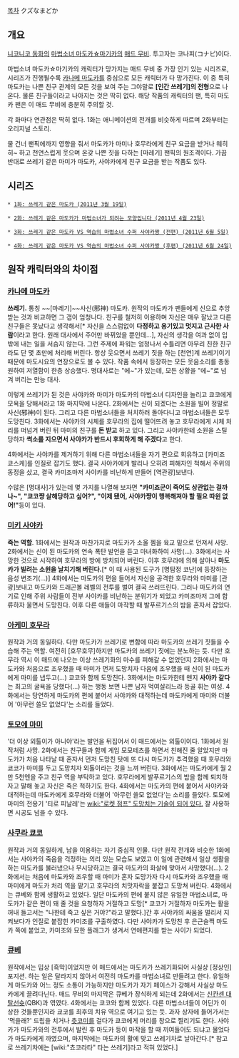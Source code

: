 [[목차]]
クズなまどか

== 개요 ==
[[니코니코 동화]]의 [[마법소녀 마도카☆마기카]]의 [[매드 무비]]. 투고자는 코나피(コナピ)이다.

마법소녀 마도카☆마기카의 캐릭터가 망가지는 매드 무비 중 가장 인기 있는 시리즈로, 시리즈가 진행될수록 [[카나메 마도카]]를 중심으로 모든 캐릭터가 다 망가진다. 이 중 특히 마도카는 나쁜 친구 관계의 모든 것을 보여 주는 그야말로 '''[인간 쓰레기]의 전형'''으로 나온다. 물론 친구들이라고 나아지는 것은 딱히 없다. 해당 작품의 캐릭터의 팬, 특히 마도카 팬은 이 매드 무비에 충분히 주의할 것.

각 화마다 연관점은 딱히 없다. 1화는 애니메이션의 전개를 비슷하게 따르며 2화부터는 오리지널 스토리.

물 건너 팬픽에까지 영향을 줘서 마도카가 마미나 호무라에게 친구 요금을 받거나 웨히히~ 하고 천연스럽게 웃으며 온갖 나쁜 짓을 다하는 [마레기] 팬픽의 원조격이다. 가끔 반대로 쓰레기 같은 마미가 마도카, 사야카에게 친구 요금을 받는 작품도 있다.

== 시리즈 ==
{{{#!html
<iframe title='[1화]쓰레기 돋는 마도카' width='620px' height='360px' src='http://videofarm.daum.net/controller/video/viewer/Video.html?vid=vdfadsQffo1j16fc1fVN6N6&play_loc=undefined' frameborder='0' scrolling='no' ></iframe>
}}}
 * [http://www.nicovideo.jp/watch/sm13901202 1화: 쓰레기 같은 마도카 (2011년 3월 19일)]

{{{#!html
<iframe title='[2화]마레기가 마법소녀가 되려는 모양입니다' width='620px' height='360px' src='http://videofarm.daum.net/controller/video/viewer/Video.html?vid=v404bBhFnJLBc66ny2cFJZB&play_loc=undefined' frameborder='0' scrolling='no' ></iframe>
}}}
 * [http://www.nicovideo.jp/watch/sm14235659 2화: 쓰레기 같은 마도카가 마법소녀가 되려는 모양입니다 (2011년 4월 23일)]

{{{#!html
<iframe title='[3화]마레기 VS 역습의 마법소녀 슈퍼사야카쨩 - 전편' width='620px' height='360px' src='http://videofarm.daum.net/controller/video/viewer/Video.html?vid=v9ece7DcdPuJYdP9CDi7aHa&play_loc=undefined' frameborder='0' scrolling='no' ></iframe>
}}}
 * [http://www.nicovideo.jp/watch/sm14653226 3화: 쓰레기 같은 마도카 VS 역습의 마법소녀 수퍼 사야카짱 (전편) (2011년 6월 5일)]

{{{#!html
<iframe title='[4화]마레기 VS 역습의 마법소녀 슈퍼사야카쨩 - 후편' width='620px' height='360px' src='http://videofarm.daum.net/controller/video/viewer/Video.html?vid=v1df1hBCCJFCVTVFUIwuwVw&play_loc=undefined' frameborder='0' scrolling='no' ></iframe>
}}}
 * [http://www.nicovideo.jp/watch/sm14834740 4화: 쓰레기 같은 마도카 VS 역습의 마법소녀 수퍼 사야카짱 (후편) (2011년 6월 24일)]

== 원작 캐릭터와의 차이점 ==
=== [[카나메 마도카]] ===
'''쓰레기.''' 통칭 ~~[마레기]~~사신(邪神) 마도카. 원작의 마도카가 팬들에게 신으로 추앙받는 것과 비교하면 그 갭이 엄청나다. 친구를 철저히 이용하며 자신은 매우 잘났고 다른 친구들은 못났다고 생각해서[* 자신을 스스럼없이 '''다정하고 용기있고 멋지고 근사한 사람'''이라고 한다. 원래 대사에서 주어만 바뀌었을 뿐인데...], 자신의 생각을 여과 없이 입 밖에 내는 일을 서슴지 않는다. 그런 주제에 파워는 엄청나서 수틀리면 아무리 친한 친구라도 단 몇 초만에 처리해 버린다. 항상 웃으면서 쓰레기 짓을 하는 [천연]계 쓰레기이기 때문에 마도시요의 연장으로도 볼 수 있다. 작품 속에서 등장하는 모든 웃음소리를 총동원하여 저열함이 한층 상승했다. 명대사로는 "에~"가 있는데, 모든 상황을 "에~"로 넘겨 버리는 만능 대사.

이렇게 쓰레기가 된 것은 사야카와 마미가 마도카의 마법소녀 디자인을 놀리고 쿄코에게 모욕을 당해서라고 1화 마지막에 나온다. 2화에서는 신이 되겠다는 소원을 빌어 정말로 사신(邪神)이 된다. 그리고 다른 마법소녀들을 처치하러 돌아다니고 마법소녀들은 모두 도망친다. 3화에서는 사야카의 시체를 호무라의 집에 떨어뜨려 놓고 호무라에게 시체 처리를 떠넘겨 버린 뒤 마미의 친구를 '''돈 받고''' 하고 있다. 그리고 사야카한테 소원을 스틸당하자 '''썩소를 지으면서 사야카가 반드시 후회하게 해 주겠다'''고 한다.

4화에서는 사야카를 제거하기 위해 다른 마법소녀들을 자기 편으로 회유하고 [카미죠 쿄스케]를 인질로 잡기도 했다. 결국 사야카에게 발리나 오히려 피해자인 척해서 주위의 동정을 샀고, 결국 카미조마저 사야카를 비난하게 만들어 [역관광]보낸다.

수많은 [명대사]가 있는데 몇 가지를 나열해 보자면  ''' "카미죠군이 죽어도 상관없는 걸까나~", "쿄코쨩 살해당하고 싶어?", "이제 됐어, 사야카쨩이 행복해져야 할 필요 따윈 없어!" '''등이 있다.

=== [[미키 사야카]] ===
'''죽는 역할'''. 1화에서는 원작과 마찬가지로 마도카가 소울 젬을 육교 밑으로 던져서 사망. 2화에서는 신이 된 마도카의 연속 폭탄 발언을 듣고 마녀화하여 사망(…). 3화에서는 사망한 것으로 시작하여 호무라의 방에 방치되어 버린다. 이후 호무라에 의해 살아나 '''마도카가 빌려는 소원을 날치기해 버린다.'''[* 이 때 사용된 도구가 [명탐정 코난]에 등장하는 음성 변조기(...)] 4화에서는 마도카의 편을 들어서 자신을 공격한 호무라와 마미를 [관광]보내고 마도카와 드래곤볼 레벨의 전투를 벌여 결국 쓰러뜨린다. 그러나 마도카의 연기로 인해 주위 사람들이 전부 사야카를 비난하는 분위기가 되었고 카미조마저 그에 합류하자 울면서 도망친다. 이후 다른 애들이 마작할 때 발푸르기스의 밤을 혼자서 잡았다.

=== [[아케미 호무라]] ===
원작과 거의 동일하다. 다만 마도카가 쓰레기로 변함에 따라 마도카의 쓰레기 짓들을 수습해 주는 역할. 여전히 [호무호무]하지만 마도카의 쓰레기 짓에는 분노하는 듯. 다만 호무라 역시 이 매드에 나오는 이상 쓰레기화의 마수를 피해갈 수 없었던지 2화에서는 마도카와 처음으로 조우했을 때 마미가 먼저 도망치자 다음에 조우했을 때 신이 된 마도카에게 마미를 냅두고(…) 쿄코와 함께 도망친다. 3화에서는 마도카한테 왠지 '''사야카 같다'''는 최고의 굴욕을 당했다(...) 하는 행동 보면 나쁜 남자 먹여살리느라 등골 휘는 여성. 4화에서는 당연하게 마도카의 편에 붙어서 사야카와 대적하는데 마도카에게 마미와 더불어 '아무런 쓸모 없었다'는 소리를 들었다.

=== [[토모에 마미]] ===
'더 이상 외톨이가 아니야'라는 발언을 뒤집어서 이 매드에서는 외톨이이다. 1화에서 원작처럼 사망. 2화에서는 친구들과 함께 게임 모모테츠를 하면서 친해진 줄 알았지만 마도카가 처음 나타날 때 혼자서 먼저 도망친 탓에 또 다시 마도카가 추격했을 때 호무라와 쿄코가 마미를 두고 도망치자 외톨이라는 것을 느껴 버린다. 3화에서는 마도카에게 월 2만 5천엔을 주고 친구 역을 부탁하고 있다. 호무라에게 발푸르기스의 밤을 함께 퇴치하자고 말해 놓고 자신은 죽은 척하기도 한다. 4화에서는 마도카의 편에 붙어서 사야카와 대적하는데 마도카에게 호무라와 더불어 '아무런 쓸모 없었다'는 소리를 들었다. 토모에 마미의 전용기 '티로 피날레'는 [[wiki:"로켓 점프" 도망치는 기술이 되어 있다.]] 잘 사용하면 시공도 넘을 수 있다.

=== [[사쿠라 쿄코]] ===
원작과 거의 동일하게, 남을 이용하는 자기 중심적 인물. 다만 원작 전개와 비슷한 1화에서는 사야카의 죽음을 걱정하는 의리 있는 모습도 보였고 이 일에 관련해서 일상 생활을 하는 마도카를 불러냈으나 무시당하고는 결국 마도카의 화살에 맞아서 사망했다(…). 2화에서는 처음에 마도카와 조우할 때 마미가 혼자 도망가자 다시 마도카와 조우했을 때 마미에게 마도카 처리 역을 맡기고 호무라의 치맛자락을 붙잡고 도망쳐 버린다. 4화에서는 큐베와 함께 생활하고 있었다. 일단 마도카의 편에 붙지 않은 유일한 마법소녀로, 마도카가 같은 편이 돼 줄 것을 요청하자 거절하고 도망[* 쿄코가 거절하자 마도카는 활을 꺼내 들고서는 "나한테 죽고 싶은 거야?"라고 말했다.]간 후 사야카의 싸움을 멀리서 지켜보다가 인질로 붙잡힌 카미조를 구출하였다. 다만 사야카가 도망친 후 은근슬쩍 마도카 쪽에 붙었고, 카미조와 묘한 플래그가 생겨서 연애편지를 받는 사이가 되었다.

=== [[큐베]] ===
원작에서는 밉상 [흑막]이었지만 이 매드에서는 마도카가 쓰레기화되어 사실상 [정상인] 포지션. 하는 일은 달라지지 않아서 여전히 마도카를 마법소녀로 만들려고 한다. 유일하게 마도카와 어느 정도 소통이 가능하지만 마도카가 자기 페이스가 강해서 사실상 마도카에게 끌려다닌다. 매드 무비의 마지막은 큐베가 장식하게 되는데 2화에서는 [[신칸센 대탈선슛]](QBK)과 엮였다. 4화에서는 쿄코와 함께 있었다. 다른 마법소녀들이 어딘가 이상한 것들뿐인지라 쿄코를 최후의 치유 역으로 여기고 있는 듯. 과자 상자에 들어가서는 '먹을래?' 드립을 치거나 [[츳코미]]를 걸다가 쿄코에게 머리를 창으로 찔리기도 한다. 사야카가 마도카와의 전투에서 발린 후 마도카 등이 마작을 할 때 끼여들어도 되냐고 물었다가 마도카에게 까였으며, 마지막에는 마도카의 활에 맞고 쓰레기차로 날아간다.[* 참고로 쓰레기차에는 [wiki:"쵸코라타" 타는 쓰레기]라고 적혀 있었다.]
